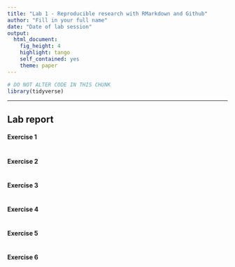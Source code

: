 ```yaml
---
title: "Lab 1 - Reproducible research with RMarkdown and Github"
author: "Fill in your full name"
date: "Date of lab session"
output:
  html_document:
    fig_height: 4
    highlight: tango
    self_contained: yes
    theme: paper
---
```


```r
# DO NOT ALTER CODE IN THIS CHUNK
library(tidyverse)
```

* * *

## Lab report

#### Exercise 1

```r




```



#### Exercise 2

```r




```



#### Exercise 3

```r




```



#### Exercise 4

```r




```



#### Exercise 5

```r




```



#### Exercise 6

```r




```

